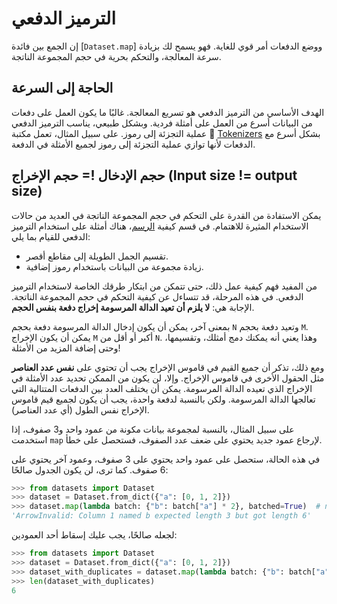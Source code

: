 # الترميز الدفعي

إن الجمع بين فائدة [`Dataset.map`] ووضع الدفعات أمر قوي للغاية. فهو يسمح لك بزيادة سرعة المعالجة، والتحكم بحرية في حجم المجموعة الناتجة.

## الحاجة إلى السرعة

الهدف الأساسي من الترميز الدفعي هو تسريع المعالجة. غالبًا ما يكون العمل على دفعات من البيانات أسرع من العمل على أمثلة فردية. وبشكل طبيعي، يناسب الترميز الدفعي عملية التجزئة إلى رموز. على سبيل المثال، تعمل مكتبة 🤗 [Tokenizers](https://huggingface.co/docs/tokenizers/python/latest/) بشكل أسرع مع الدفعات لأنها توازي عملية التجزئة إلى رموز لجميع الأمثلة في الدفعة.

## حجم الإدخال != حجم الإخراج (Input size != output size)

يمكن الاستفادة من القدرة على التحكم في حجم المجموعة الناتجة في العديد من حالات الاستخدام المثيرة للاهتمام. في قسم كيفية [الرسم](#map)، هناك أمثلة على استخدام الترميز الدفعي للقيام بما يلي:

- تقسيم الجمل الطويلة إلى مقاطع أقصر.
- زيادة مجموعة من البيانات باستخدام رموز إضافية.

من المفيد فهم كيفية عمل ذلك، حتى تتمكن من ابتكار طرقك الخاصة لاستخدام الترميز الدفعي. في هذه المرحلة، قد تتساءل عن كيفية التحكم في حجم المجموعة الناتجة. الإجابة هي: **لا يلزم أن تعيد الدالة المرسومة إخراج دفعة بنفس الحجم**.

بمعنى آخر، يمكن أن يكون إدخال الدالة المرسومة دفعة بحجم `N` وتعيد دفعة بحجم `M`. يمكن أن يكون الإخراج `M` أكبر أو أقل من `N`. وهذا يعني أنه يمكنك دمج أمثلك، وتقسيمها، وحتى إضافة المزيد من الأمثلة!

ومع ذلك، تذكر أن جميع القيم في قاموس الإخراج يجب أن تحتوي على **نفس عدد العناصر** مثل الحقول الأخرى في قاموس الإخراج. وإلا، لن يكون من الممكن تحديد عدد الأمثلة في الإخراج الذي تعيده الدالة المرسومة. يمكن أن يختلف العدد بين الدفعات المتتالية التي تعالجها الدالة المرسومة. ولكن بالنسبة لدفعة واحدة، يجب أن يكون لجميع قيم قاموس الإخراج نفس الطول (أي عدد العناصر).

على سبيل المثال، بالنسبة لمجموعة بيانات مكونة من عمود واحد و3 صفوف، إذا استخدمت `map` لإرجاع عمود جديد يحتوي على ضعف عدد الصفوف، فستحصل على خطأ.

في هذه الحالة، ستحصل على عمود واحد يحتوي على 3 صفوف، وعمود آخر يحتوي على 6 صفوف. كما ترى، لن يكون الجدول صالحًا:

```py
>>> from datasets import Dataset
>>> dataset = Dataset.from_dict({"a": [0, 1, 2]})
>>> dataset.map(lambda batch: {"b": batch["a"] * 2}, batched=True)  # new column with 6 elements: [0, 1, 2, 0, 1, 2]
'ArrowInvalid: Column 1 named b expected length 3 but got length 6'
```

لجعله صالحًا، يجب عليك إسقاط أحد العمودين:

```py
>>> from datasets import Dataset
>>> dataset = Dataset.from_dict({"a": [0, 1, 2]})
>>> dataset_with_duplicates = dataset.map(lambda batch: {"b": batch["a"] * 2}, remove_columns=["a"], batched=True)
>>> len(dataset_with_duplicates)
6
```